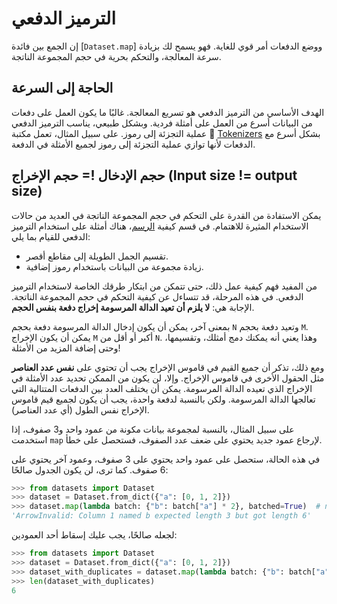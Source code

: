 # الترميز الدفعي

إن الجمع بين فائدة [`Dataset.map`] ووضع الدفعات أمر قوي للغاية. فهو يسمح لك بزيادة سرعة المعالجة، والتحكم بحرية في حجم المجموعة الناتجة.

## الحاجة إلى السرعة

الهدف الأساسي من الترميز الدفعي هو تسريع المعالجة. غالبًا ما يكون العمل على دفعات من البيانات أسرع من العمل على أمثلة فردية. وبشكل طبيعي، يناسب الترميز الدفعي عملية التجزئة إلى رموز. على سبيل المثال، تعمل مكتبة 🤗 [Tokenizers](https://huggingface.co/docs/tokenizers/python/latest/) بشكل أسرع مع الدفعات لأنها توازي عملية التجزئة إلى رموز لجميع الأمثلة في الدفعة.

## حجم الإدخال != حجم الإخراج (Input size != output size)

يمكن الاستفادة من القدرة على التحكم في حجم المجموعة الناتجة في العديد من حالات الاستخدام المثيرة للاهتمام. في قسم كيفية [الرسم](#map)، هناك أمثلة على استخدام الترميز الدفعي للقيام بما يلي:

- تقسيم الجمل الطويلة إلى مقاطع أقصر.
- زيادة مجموعة من البيانات باستخدام رموز إضافية.

من المفيد فهم كيفية عمل ذلك، حتى تتمكن من ابتكار طرقك الخاصة لاستخدام الترميز الدفعي. في هذه المرحلة، قد تتساءل عن كيفية التحكم في حجم المجموعة الناتجة. الإجابة هي: **لا يلزم أن تعيد الدالة المرسومة إخراج دفعة بنفس الحجم**.

بمعنى آخر، يمكن أن يكون إدخال الدالة المرسومة دفعة بحجم `N` وتعيد دفعة بحجم `M`. يمكن أن يكون الإخراج `M` أكبر أو أقل من `N`. وهذا يعني أنه يمكنك دمج أمثلك، وتقسيمها، وحتى إضافة المزيد من الأمثلة!

ومع ذلك، تذكر أن جميع القيم في قاموس الإخراج يجب أن تحتوي على **نفس عدد العناصر** مثل الحقول الأخرى في قاموس الإخراج. وإلا، لن يكون من الممكن تحديد عدد الأمثلة في الإخراج الذي تعيده الدالة المرسومة. يمكن أن يختلف العدد بين الدفعات المتتالية التي تعالجها الدالة المرسومة. ولكن بالنسبة لدفعة واحدة، يجب أن يكون لجميع قيم قاموس الإخراج نفس الطول (أي عدد العناصر).

على سبيل المثال، بالنسبة لمجموعة بيانات مكونة من عمود واحد و3 صفوف، إذا استخدمت `map` لإرجاع عمود جديد يحتوي على ضعف عدد الصفوف، فستحصل على خطأ.

في هذه الحالة، ستحصل على عمود واحد يحتوي على 3 صفوف، وعمود آخر يحتوي على 6 صفوف. كما ترى، لن يكون الجدول صالحًا:

```py
>>> from datasets import Dataset
>>> dataset = Dataset.from_dict({"a": [0, 1, 2]})
>>> dataset.map(lambda batch: {"b": batch["a"] * 2}, batched=True)  # new column with 6 elements: [0, 1, 2, 0, 1, 2]
'ArrowInvalid: Column 1 named b expected length 3 but got length 6'
```

لجعله صالحًا، يجب عليك إسقاط أحد العمودين:

```py
>>> from datasets import Dataset
>>> dataset = Dataset.from_dict({"a": [0, 1, 2]})
>>> dataset_with_duplicates = dataset.map(lambda batch: {"b": batch["a"] * 2}, remove_columns=["a"], batched=True)
>>> len(dataset_with_duplicates)
6
```